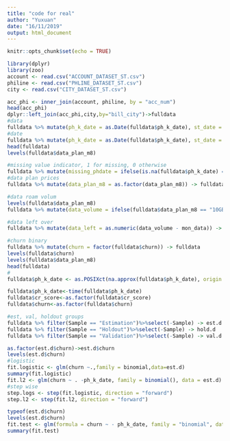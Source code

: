 ```yaml
---
title: "code for real"
author: "Yuxuan"
date: "16/11/2019"
output: html_document
---
```


```r
knitr::opts_chunk$set(echo = TRUE)
```

```r
library(dplyr)
library(zoo)
account <- read.csv("ACCOUNT_DATASET_ST.csv")
philine <- read.csv("PHLINE_DATASET_ST.csv")
city <- read.csv("CITY_DATASET_ST.csv")

acc_phi <- inner_join(account, philine, by = "acc_num")
head(acc_phi)
dplyr::left_join(acc_phi,city,by="bill_city")->fulldata
#data
fulldata %>% mutate(ph_k_date = as.Date(fulldata$ph_k_date), st_date = as.Date(fulldata$st_date)) -> fulldata
#date
fulldata %>% mutate(ph_k_date = as.Date(fulldata$ph_k_date), st_date = as.Date(fulldata$st_date)) -> fulldata
head(fulldata)
levels(fulldata$data_plan_m8)

#missing value indicator, 1 for missing, 0 otherwise
fulldata %>% mutate(missing_phdate = ifelse(is.na(fulldata$ph_k_date) == 1, 1, 0)) -> fulldata
#data plan prices
fulldata %>% mutate(data_plan_m8 = as.factor(data_plan_m8)) -> fulldata

#data roam volum
levels(fulldata$data_plan_m8)
fulldata %>% mutate(data_volume = ifelse(fulldata$data_plan_m8 == "10GB($65)", 10, 15)) %>% mutate(data_volume = ifelse(fulldata$data_plan_m8 == "15GB($80)", 15, 25)) -> fulldata

#data left over
fulldata %>% mutate(data_left = as.numeric(data_volume - mon_data)) -> fulldata

#churn binary
fulldata %>% mutate(churn = factor(fulldata$churn)) -> fulldata
levels(fulldata$churn)
levels(fulldata$data_plan_m8)
head(fulldata)
#
fulldata$ph_k_date <- as.POSIXct(na.approx(fulldata$ph_k_date), origin = "2014-7-28")
```

```r
fulldata$ph_k_date<-time(fulldata$ph_k_date)
fulldata$cr_score<-as.factor(fulldata$cr_score)
fulldata$churn<-as.factor(fulldata$churn)
```


```r
#est, val, holdout groups
fulldata %>% filter(Sample == "Estimation")%>%select(-Sample) -> est.d
fulldata %>% filter(Sample == "Holdout")%>%select(-Sample) -> hold.d
fulldata %>% filter(Sample == "Validation")%>%select(-Sample) -> val.d
```


```r
as.factor(est.d$churn)->est.d$churn
levels(est.d$churn) 
#logistic
fit.logistic <- glm(churn ~.,family = binomial,data=est.d)
summary(fit.logistic)
fit.l2 <- glm(churn ~ . -ph_k_date, family = binomial(), data = est.d)
#step wise
step.logs <- step(fit.logistic, direction = "forward")
step.l2 <- step(fit.l2, direction = "forward")

typeof(est.d$churn)
levels(est.d$churn)
fit.test <- glm(formula = churn ~ - ph_k_date, family = "binomial", data = est.d)
summary(fit.test)

```
